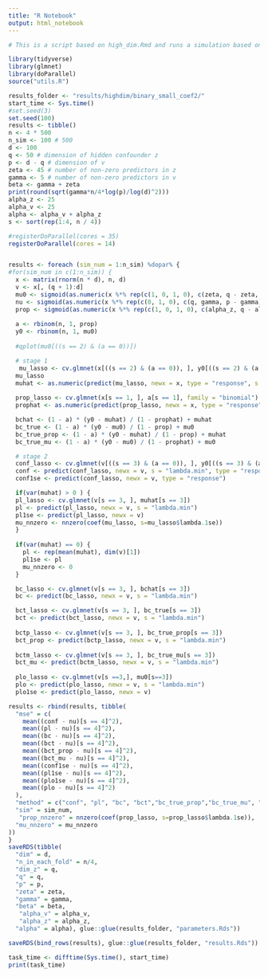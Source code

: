 ```yaml
---
title: "R Notebook"
output: html_notebook
---
```



```r
# This is a script based on high_dim.Rmd and runs a simulation based on the setup Edward emailed. It includes code to handle null models for the muhat's. This specification often elicits the null model for one or both nuisance functions in the first stage

library(tidyverse)
library(glmnet)
library(doParallel)
source("utils.R")

results_folder <- "results/highdim/binary_small_coef2/"
start_time <- Sys.time()
#set.seed(3)
set.seed(100)
results <- tibble()
n <- 4 * 500
n_sim <- 100 # 500
d <- 100
q <- 50 # dimension of hidden confounder z
p <- d - q # dimension of v
zeta <- 45 # number of non-zero predictors in z
gamma <- 5 # number of non-zero predictors in v
beta <- gamma + zeta
print(round(sqrt(gamma*n/4*log(p)/log(d)^2)))
alpha_z <- 25
alpha_v <- 25
alpha <- alpha_v + alpha_z
s <- sort(rep(1:4, n / 4))

#registerDoParallel(cores = 35)
registerDoParallel(cores = 14)


results <- foreach (sim_num = 1:n_sim) %dopar% {
#for(sim_num in c(1:n_sim)) {
  x <- matrix(rnorm(n * d), n, d)
  v <- x[, (q + 1):d]
  mu0 <- sigmoid(as.numeric(x %*% rep(c(1, 0, 1, 0), c(zeta, q - zeta, gamma, p -gamma)))/sqrt(beta*2/3))
  nu <- sigmoid(as.numeric(x %*% rep(c(0, 1, 0), c(q, gamma, p - gamma)))/sqrt(beta*2/3))
  prop <- sigmoid(as.numeric(x %*% rep(c(1, 0, 1, 0), c(alpha_z, q - alpha_z, alpha_v, p - alpha_v))) / sqrt(4*alpha))
  
  a <- rbinom(n, 1, prop)
  y0 <- rbinom(n, 1, mu0)
  
  #qplot(mu0[((s == 2) & (a == 0))])

  # stage 1
   mu_lasso <- cv.glmnet(x[((s == 2) & (a == 0)), ], y0[((s == 2) & (a == 0))], family = "binomial")
  mu_lasso
  muhat <- as.numeric(predict(mu_lasso, newx = x, type = "response", s = "lambda.min"))
  
  prop_lasso <- cv.glmnet(x[s == 1, ], a[s == 1], family = "binomial")
  prophat <- as.numeric(predict(prop_lasso, newx = x, type = "response", s = "lambda.min"))

  bchat <- (1 - a) * (y0 - muhat) / (1 - prophat) + muhat
  bc_true <- (1 - a) * (y0 - mu0) / (1 - prop) + mu0
  bc_true_prop <- (1 - a) * (y0 - muhat) / (1 - prop) + muhat
  bc_true_mu <- (1 - a) * (y0 - mu0) / (1 - prophat) + mu0

  # stage 2
  conf_lasso <- cv.glmnet(v[((s == 3) & (a == 0)), ], y0[((s == 3) & (a == 0))], family = "binomial")
  conf <- predict(conf_lasso, newx = v, s = "lambda.min", type = "response")
  conf1se <- predict(conf_lasso, newx = v, type = "response")

  if(var(muhat) > 0 ) {
  pl_lasso <- cv.glmnet(v[s == 3, ], muhat[s == 3])
  pl <- predict(pl_lasso, newx = v, s = "lambda.min")
  pl1se <- predict(pl_lasso, newx = v)
  mu_nnzero <- nnzero(coef(mu_lasso, s=mu_lasso$lambda.1se))
  }
  
  if(var(muhat) == 0) {
    pl <- rep(mean(muhat), dim(v)[1])
    pl1se <- pl
    mu_nnzero <- 0
  }

  bc_lasso <- cv.glmnet(v[s == 3, ], bchat[s == 3])
  bc <- predict(bc_lasso, newx = v, s = "lambda.min")

  bct_lasso <- cv.glmnet(v[s == 3, ], bc_true[s == 3])
  bct <- predict(bct_lasso, newx = v, s = "lambda.min")
  
  bctp_lasso <- cv.glmnet(v[s == 3, ], bc_true_prop[s == 3])
  bct_prop <- predict(bctp_lasso, newx = v, s = "lambda.min")
  
  bctm_lasso <- cv.glmnet(v[s == 3, ], bc_true_mu[s == 3])
  bct_mu <- predict(bctm_lasso, newx = v, s = "lambda.min")
  
  plo_lasso <- cv.glmnet(v[s ==3,], mu0[s==3])
  plo <- predict(plo_lasso, newx = v, s = "lambda.min")
  plo1se <- predict(plo_lasso, newx = v)

results <- rbind(results, tibble(
  "mse" = c(
    mean((conf - nu)[s == 4]^2),
    mean((pl - nu)[s == 4]^2),
    mean((bc - nu)[s == 4]^2),
    mean((bct - nu)[s == 4]^2),
    mean((bct_prop - nu)[s == 4]^2),
    mean((bct_mu - nu)[s == 4]^2),
    mean((conf1se - nu)[s == 4]^2),
    mean((pl1se - nu)[s == 4]^2),
    mean((plo1se - nu)[s == 4]^2),
    mean((plo - nu)[s == 4]^2)
  ),
  "method" = c("conf", "pl", "bc", "bct","bc_true_prop","bc_true_mu", "conf1se", "pl1se",  "oracle_plugin_1se","oracle_plugin"),
  "sim" = sim_num,
   "prop_nnzero" = nnzero(coef(prop_lasso, s=prop_lasso$lambda.1se)),
  "mu_nnzero" = mu_nnzero
))
}
saveRDS(tibble(    
  "dim" = d,
  "n_in_each_fold" = n/4,
  "dim_z" = q,
  "q" = q,
  "p" = p,
  "zeta" = zeta,
  "gamma" = gamma,
  "beta" = beta,
   "alpha_v" = alpha_v,
   "alpha_z" = alpha_z,
  "alpha" = alpha), glue::glue(results_folder, "parameters.Rds"))

saveRDS(bind_rows(results), glue::glue(results_folder, "results.Rds"))

task_time <- difftime(Sys.time(), start_time)
print(task_time)


```

